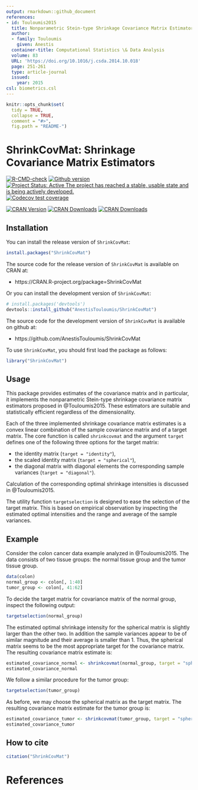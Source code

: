 ```yaml
---
output: rmarkdown::github_document
references:
- id: Touloumis2015
  title: Nonparametric Stein-type Shrinkage Covariance Matrix Estimators in High-Dimensional Settings
  author:
  - family: Touloumis
    given: Anestis
  container-title: Computational Statistics \& Data Analysis
  volume: 83
  URL: 'https://doi.org/10.1016/j.csda.2014.10.018'
  page: 251-261
  type: article-journal
  issued:
    year: 2015
csl: biometrics.csl    
---
```



<!-- README.md is generated from README.Rmd. Please edit that file -->

```r
knitr::opts_chunk$set(
  tidy = TRUE,
  collapse = TRUE,
  comment = "#>",
  fig.path = "README-")
```

# ShrinkCovMat: Shrinkage Covariance Matrix Estimators

[![R-CMD-check](https://github.com/AnestisTouloumis/ShrinkCovMat/workflows/R-CMD-check/badge.svg)](https://github.com/AnestisTouloumis/ShrinkCovMat/actions)
[![Github version](`r paste0("https://img.shields.io/badge/GitHub%20-", as.vector(read.dcf('DESCRIPTION')[, 'Version']),"-green.svg")`)]("commits/master")
[![Project Status: Active The project has reached a stable, usable state and is being actively developed.](http://www.repostatus.org/badges/latest/active.svg)](http://www.repostatus.org/#active) 
[![Codecov test coverage](https://codecov.io/gh/AnestisTouloumis/ShrinkCovMat/branch/master/graph/badge.svg?token=qBztxEiCLU)](https://codecov.io/gh/AnestisTouloumis/ShrinkCovMat)

[![CRAN Version](https://www.r-pkg.org/badges/version/ShrinkCovMat?color=blue)](https://CRAN.R-project.org/package=ShrinkCovMat)
[![CRAN Downloads](https://cranlogs.r-pkg.org/badges/grand-total/ShrinkCovMat?color=blue)](https://cranlogs.r-pkg.org/badges/grand-total/ShrinkCovMat)
[![CRAN Downloads](https://cranlogs.r-pkg.org/badges/ShrinkCovMat)](https://CRAN.R-project.org/package=ShrinkCovMat)


## Installation

You can install the release version of `ShrinkCovMat`:

```r
install.packages("ShrinkCovMat")
```

The source code for the release version of `ShrinkCovMat` is available on CRAN at:

- https://CRAN.R-project.org/package=ShrinkCovMat

Or you can install the development version of `ShrinkCovMat`:

```r
# install.packages('devtools')
devtools::install_github("AnestisTouloumis/ShrinkCovMat")
```

The source code for the development version of `ShrinkCovMat` is available on github at:

- https://github.com/AnestisTouloumis/ShrinkCovMat

To use `ShrinkCovMat`, you should first load the package as follows:

```r
library("ShrinkCovMat")
```

## Usage

This package provides estimates of the covariance matrix and in particular, it implements the nonparametric Stein-type shrinkage covariance matrix estimators proposed in @Touloumis2015. These estimators are suitable and statistically efficient regardless of the dimensionality.

Each of the three implemented shrinkage covariance matrix estimates is a convex linear combination of the sample covariance matrix and of a target matrix. The core function is called `shrinkcovmat` and the argument `target` defines one of the following three options for the target matrix: 

- the identity matrix (`target = "identity"`),
- the scaled identity matrix (`target = "spherical"`),
- the diagonal matrix with diagonal elements the corresponding sample variances (`target = "diagonal"`).

Calculation of the corresponding optimal shrinkage intensities is discussed in @Touloumis2015.

The utility function `targetselection` is designed to ease the selection of the target matrix. This is based on empirical observation by inspecting the estimated optimal intensities and the range and average of the sample variances.

## Example
Consider the colon cancer data example analyzed in @Touloumis2015. The data consists of two tissue groups: the normal tissue group and the tumor tissue group.
```r
data(colon)
normal_group <- colon[, 1:40]
tumor_group <- colon[, 41:62]
```
To decide the target matrix for covariance matrix of the normal group, inspect the following output:
```r
targetselection(normal_group)
```
The estimated optimal shrinkage intensity for the spherical matrix is slightly larger than the other two. In addition the sample variances appear to be of similar magnitude and their average is smaller than 1. Thus, the spherical matrix seems to be the most appropriate target for the covariance matrix. The resulting covariance matrix estimate is:
```r
estimated_covariance_normal <- shrinkcovmat(normal_group, target = "spherical")
estimated_covariance_normal
```
We follow a similar procedure for the tumor group: 
```r
targetselection(tumor_group)
```
As before, we may choose the spherical matrix as the target matrix. The resulting covariance matrix estimate for the tumor group is:
```r
estimated_covariance_tumor <- shrinkcovmat(tumor_group, target = "spherical")
estimated_covariance_tumor
```


## How to cite
```r
citation("ShrinkCovMat")
```

# References
